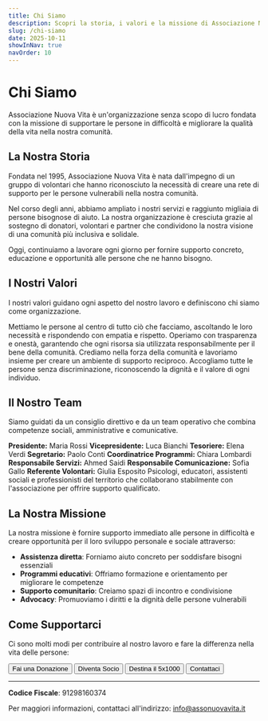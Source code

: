 ```yaml
---
title: Chi Siamo
description: Scopri la storia, i valori e la missione di Associazione Nuova Vita, un'organizzazione dedicata al supporto della comunità
slug: /chi-siamo
date: 2025-10-11
showInNav: true
navOrder: 10
---
```


# Chi Siamo

Associazione Nuova Vita è un'organizzazione senza scopo di lucro fondata con la missione di supportare le persone in difficoltà e migliorare la qualità della vita nella nostra comunità.

## La Nostra Storia

Fondata nel 1995, Associazione Nuova Vita è nata dall'impegno di un gruppo di volontari che hanno riconosciuto la necessità di creare una rete di supporto per le persone vulnerabili nella nostra comunità.

Nel corso degli anni, abbiamo ampliato i nostri servizi e raggiunto migliaia di persone bisognose di aiuto. La nostra organizzazione è cresciuta grazie al sostegno di donatori, volontari e partner che condividono la nostra visione di una comunità più inclusiva e solidale.

Oggi, continuiamo a lavorare ogni giorno per fornire supporto concreto, educazione e opportunità alle persone che ne hanno bisogno.

## I Nostri Valori

I nostri valori guidano ogni aspetto del nostro lavoro e definiscono chi siamo come organizzazione.

<Card title="Compassione">
  Mettiamo le persone al centro di tutto ciò che facciamo, ascoltando le loro necessità e rispondendo con empatia e rispetto.
</Card>

<Card title="Integrità">
  Operiamo con trasparenza e onestà, garantendo che ogni risorsa sia utilizzata responsabilmente per il bene della comunità.
</Card>

<Card title="Solidarietà">
  Crediamo nella forza della comunità e lavoriamo insieme per creare un ambiente di supporto reciproco.
</Card>

<Card title="Inclusione">
  Accogliamo tutte le persone senza discriminazione, riconoscendo la dignità e il valore di ogni individuo.
</Card>

## Il Nostro Team

Siamo guidati da un consiglio direttivo e da un team operativo che combina competenze sociali, amministrative e comunicative.

<Card title="Consiglio Direttivo">
  <strong>Presidente:</strong> Maria Rossi  
  <strong>Vicepresidente:</strong> Luca Bianchi  
  <strong>Tesoriere:</strong> Elena Verdi  
  <strong>Segretario:</strong> Paolo Conti
</Card>

<Card title="Team Operativo">
  <strong>Coordinatrice Programmi:</strong> Chiara Lombardi  
  <strong>Responsabile Servizi:</strong> Ahmed Saidi  
  <strong>Responsabile Comunicazione:</strong> Sofia Gallo  
  <strong>Referente Volontari:</strong> Giulia Esposito
</Card>

<Card title="Consulenti e Volontari">
  Psicologi, educatori, assistenti sociali e professionisti del territorio che collaborano stabilmente con l'associazione per offrire supporto qualificato.
</Card>

## La Nostra Missione

La nostra missione è fornire supporto immediato alle persone in difficoltà e creare opportunità per il loro sviluppo personale e sociale attraverso:

- **Assistenza diretta**: Forniamo aiuto concreto per soddisfare bisogni essenziali
- **Programmi educativi**: Offriamo formazione e orientamento per migliorare le competenze
- **Supporto comunitario**: Creiamo spazi di incontro e condivisione
- **Advocacy**: Promuoviamo i diritti e la dignità delle persone vulnerabili

## Come Supportarci

Ci sono molti modi per contribuire al nostro lavoro e fare la differenza nella vita delle persone:

<Button href="/donate" variant="primary">Fai una Donazione</Button>
<Button href="/diventa-socio" variant="secondary">Diventa Socio</Button>
<Button href="/5x1000" variant="outline">Destina il 5x1000</Button>
<Button href="mailto:info@assonuovavita.it" variant="outline">Contattaci</Button>

---

**Codice Fiscale**: 91298160374

Per maggiori informazioni, contattaci all'indirizzo: info@assonuovavita.it
